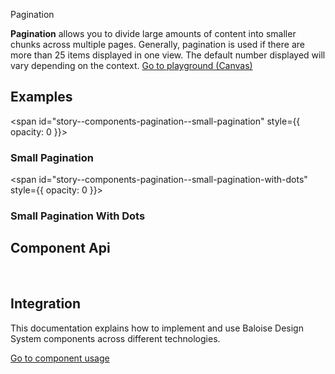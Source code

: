 
<bal-doc-banner id="story--components-pagination--basic">Pagination</bal-doc-banner>

<bal-doc-lead>
  <b>Pagination</b> allows you to divide large amounts of content into smaller chunks across multiple pages. Generally,
  pagination is used if there are more than 25 items displayed in one view. The default number displayed will vary
  depending on the context.
</bal-doc-lead>

<Canvas withSource="open">
  <Story id="components-pagination--basic" />
</Canvas>

<bal-doc-app>
  <bal-button-group class="mb-large" position="center">
    <a class="button is-primary" href="?path=/story/components-pagination--basic">
      Go to playground (Canvas)
    </a>
    <bal-doc-stackblitz framework="angular" template={Basic.parameters.docs.source.code} modules="pagination"></bal-doc-stackblitz>
    <bal-doc-stackblitz framework="html" template={Basic.parameters.docs.source.code} modules="pagination"></bal-doc-stackblitz>
  </bal-button-group>
</bal-doc-app>

## Examples

<span id="story--components-pagination--small-pagination" style={{ opacity: 0 }}></span>

### Small Pagination

<Canvas>
  <Story id="components-pagination--small-pagination" />
</Canvas>

<span id="story--components-pagination--small-pagination-with-dots" style={{ opacity: 0 }}></span>

### Small Pagination With Dots

<Canvas>
  <Story id="components-pagination--small-pagination-with-dots" />
</Canvas>

## Component Api

<Description markdown={readme} />

<br />

## Integration

This documentation explains how to implement and use Baloise Design System components across different technologies.

<a class="button is-primary" href="?path=/docs/development-components--page">
  Go to component usage
</a>


<Description markdown={testing} />

<bal-doc-github link="/components/bal-pagination/stories/bal-pagination.docs.mdx"></bal-doc-github>
